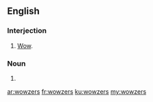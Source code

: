 ==English==

===Interjection===
{{en-interj}}

# {{context|slang|lang=en}} [[wow|Wow]].

===Noun===
{{head|en|plural}}

# {{plural of|wowzer|lang=en}}

[[ar:wowzers]]
[[fr:wowzers]]
[[ku:wowzers]]
[[my:wowzers]]
